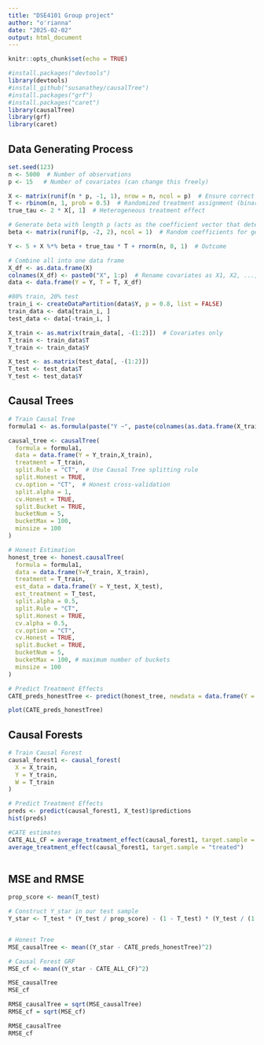 ---
title: "DSE4101 Group project"
author: "o'rianna"
date: "2025-02-02"
output: html_document
---

```{r setup, include=FALSE}
knitr::opts_chunk$set(echo = TRUE)
```

```{r}
#install.packages("devtools")
library(devtools) 
#install_github("susanathey/causalTree")
#install.packages("grf")
#install.packages("caret")
library(causalTree) 
library(grf)
library(caret)
```

## Data Generating Process
```{r}

set.seed(123)
n <- 5000  # Number of observations
p <- 15   # Number of covariates (can change this freely)

X <- matrix(runif(n * p, -1, 1), nrow = n, ncol = p)  # Ensure correct shape
T <- rbinom(n, 1, prob = 0.5)  # Randomized treatment assignment (binary)
true_tau <- 2 * X[, 1]  # Heterogeneous treatment effect 

# Generate beta with length p (acts as the coefficient vector that determines how each covariate Xj affects Y)
beta <- matrix(runif(p, -2, 2), ncol = 1)  # Random coefficients for generality

Y <- 5 + X %*% beta + true_tau * T + rnorm(n, 0, 1)  # Outcome

# Combine all into one data frame
X_df <- as.data.frame(X)
colnames(X_df) <- paste0("X", 1:p)  # Rename covariates as X1, X2, ..., Xp
data <- data.frame(Y = Y, T = T, X_df)

#80% train, 20% test
train_i <- createDataPartition(data$Y, p = 0.8, list = FALSE)
train_data <- data[train_i, ]
test_data <- data[-train_i, ]

X_train <- as.matrix(train_data[, -(1:2)])  # Covariates only
T_train <- train_data$T
Y_train <- train_data$Y

X_test <- as.matrix(test_data[, -(1:2)])
T_test <- test_data$T
Y_test <- test_data$Y

```

## Causal Trees

```{r}
# Train Causal Tree
formula1 <- as.formula(paste("Y ~", paste(colnames(as.data.frame(X_train)), collapse = ' + ')))

causal_tree <- causalTree(
  formula = formula1,
  data = data.frame(Y = Y_train,X_train),
  treatment = T_train,
  split.Rule = "CT",  # Use Causal Tree splitting rule
  split.Honest = TRUE,
  cv.option = "CT",  # Honest cross-validation
  split.alpha = 1, 
  cv.Honest = TRUE,
  split.Bucket = TRUE,
  bucketNum = 5,
  bucketMax = 100,
  minsize = 100
)

# Honest Estimation
honest_tree <- honest.causalTree(
  formula = formula1,
  data = data.frame(Y=Y_train, X_train),
  treatment = T_train,
  est_data = data.frame(Y = Y_test, X_test),
  est_treatment = T_test,  
  split.alpha = 0.5,
  split.Rule = "CT",
  split.Honest = TRUE,
  cv.alpha = 0.5,
  cv.option = "CT",
  cv.Honest = TRUE,
  split.Bucket = TRUE,
  bucketNum = 5,
  bucketMax = 100, # maximum number of buckets
  minsize = 100
)

# Predict Treatment Effects
CATE_preds_honestTree <- predict(honest_tree, newdata = data.frame(Y = Y_test, X_test), type = "vector")

plot(CATE_preds_honestTree)
```


## Causal Forests

```{r}
# Train Causal Forest
causal_forest1 <- causal_forest(
  X = X_train, 
  Y = Y_train, 
  W = T_train
)

# Predict Treatment Effects
preds <- predict(causal_forest1, X_test)$predictions
hist(preds)

#CATE estimates
CATE_ALL_CF = average_treatment_effect(causal_forest1, target.sample = "all")
average_treatment_effect(causal_forest1, target.sample = "treated")
                                     

```

## MSE and RMSE

```{r}
prop_score <- mean(T_test)

# Construct Y_star in our test sample
Y_star <- T_test * (Y_test / prop_score) - (1 - T_test) * (Y_test / (1 - prop_score))


# Honest Tree
MSE_causalTree <- mean((Y_star - CATE_preds_honestTree)^2)

# Causal Forest GRF
MSE_cf <- mean((Y_star - CATE_ALL_CF)^2)

MSE_causalTree
MSE_cf

RMSE_causalTree = sqrt(MSE_causalTree)
RMSE_cf = sqrt(MSE_cf)

RMSE_causalTree
RMSE_cf
```




